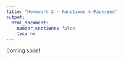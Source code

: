 ```yaml
---
title: "Homework 2 - Functions & Packages"
output:
  html_document:
    number_sections: false
    toc: no
---
```


Coming soon!
